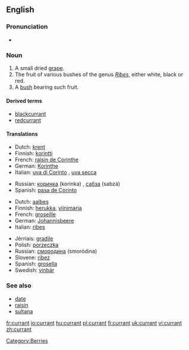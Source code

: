 ==English==

===Pronunciation===
*{{audio|en-uk-currant.ogg|Audio (UK)}}

===Noun===
{{en-noun}}

# A small dried [[grape]].
# The fruit of various bushes of the genus ''[[Ribes]]'', either white, black or red.
# A [[bush]] bearing such fruit.

====Derived terms====
*[[blackcurrant]]
*[[redcurrant]]

====Translations====
{{trans-top|A small dried grape}}
*Dutch: [[krent]] {{f}}
*Finnish: [[korintti]]
*French: [[raisin de Corinthe]] {{m}}
*German: [[Korinthe]] {{f}}
*Italian: [[uva di Corinto]] {{f}}, [[uva secca]] {{f}}
{{trans-mid}}
*Russian: [[коринка]] (korínka) {{f}}, [[сабза]] (sabzá) {{f}}
*Spanish: [[pasa de Corinto]]
{{trans-bottom}}

{{trans-top|The fruit of various bushes of the genus Ribes}}
*Dutch: [[aalbes]] {{f}}
*Finnish: [[herukka]], [[viinimarja]]
*French: [[groseille]] {{f}}
*German: [[Johannisbeere]] {{f}}
*Italian: [[ribes]]
{{trans-mid}}
*Jèrriais: [[gradile]] {{f}}
*Polish: [[porzeczka]] {{f}}
*Russian: [[смородина]] (smoródina) {{f}}
*Slovene: [[ribez]] {{m}}
*Spanish: [[grosella]]
*Swedish: [[vinbär]] {{n}}
{{trans-bottom}}

===See also===
*[[date]]
*[[raisin]]
*[[sultana]]

[[Category:Berries]]

[[fr:currant]]
[[io:currant]]
[[hu:currant]]
[[pl:currant]]
[[fi:currant]]
[[uk:currant]]
[[vi:currant]]
[[zh:currant]]